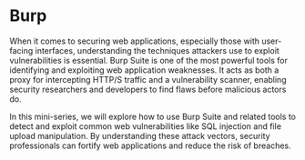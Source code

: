# Burp
When it comes to securing web applications, especially those with user-facing interfaces, understanding the techniques attackers use to exploit vulnerabilities is essential. Burp Suite is one of the most powerful tools for identifying and exploiting web application weaknesses. It acts as both a proxy for intercepting HTTP/S traffic and a vulnerability scanner, enabling security researchers and developers to find flaws before malicious actors do.

In this mini-series, we will explore how to use Burp Suite and related tools to detect and exploit common web vulnerabilities like SQL injection and file upload manipulation. By understanding these attack vectors, security professionals can fortify web applications and reduce the risk of breaches.
